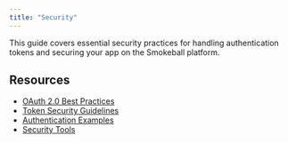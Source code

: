 ```yaml
---
title: "Security"
---
```


This guide covers essential security practices for handling authentication tokens and securing your app on the Smokeball platform.

## Resources

- [OAuth 2.0 Best Practices](https://oauth.net/2/)
- [Token Security Guidelines](/security/tokens)
- [Authentication Examples](/examples/auth)
- [Security Tools](/tools/security) 